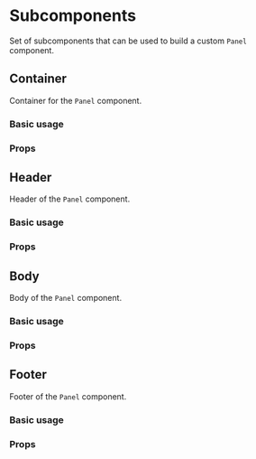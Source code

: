 

<Meta title="Components/Core/Layout/Panel/Subcomponents/Docs" />

# Subcomponents

Set of subcomponents that can be used to build a custom `Panel` component.

## Container

Container for the `Panel` component.

### Basic usage

<Canvas of={ContainerStories.Container} />

### Props

<ArgTypes of={ContainerStories} />

## Header

Header of the `Panel` component.

### Basic usage

<Canvas of={HeaderStories.Header} />

### Props

<ArgTypes of={HeaderStories} />

## Body

Body of the `Panel` component.

### Basic usage

<Canvas of={BodyStories.Body} />

### Props

<ArgTypes of={BodyStories} />

## Footer

Footer of the `Panel` component.

### Basic usage

<Canvas of={FooterStories.Footer} />

### Props

<ArgTypes of={FooterStories} />
